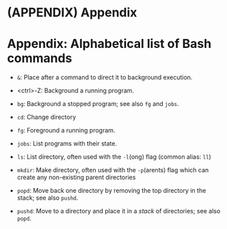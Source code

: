 # (APPENDIX) Appendix {-}

# Appendix: Alphabetical list of Bash commands

- `&`: Place after a command to direct it to background execution.

- &lt;ctrl&gt;-Z: Background a running program.

- `bg`: Background a stopped program; see also `fg` and `jobs`.

- `cd`: Change directory

- `fg`: Foreground a running program.

- `jobs`: List programs with their state.

- `ls`: List directory, often used with the `-l`(ong) flag (common alias: `ll`)

- `mkdir`: Make directory, often used with the `-p`(arents) flag which can
  create any non-existing parent directories

- `popd`: 
  Move back one directory by removing the top directory in the stack; see also `pushd`.
  
- `pushd`:
  Move to a directory and place it in a *stack* of directories; see also `popd`. 

